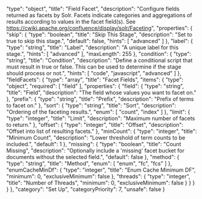   "type": "object",
  "title": "Field Facet",
  "description": "Configure fields returned as facets by Solr. Facets indicate categories and aggregations of results according to values in the facet field(s). See https://cwiki.apache.org/confluence/display/solr/Faceting",
  "properties": {
    "skip": {
      "type": "boolean",
      "title": "Skip This Stage",
      "description": "Set to true to skip this stage.",
      "default": false,
      "hints": [
        "advanced"
      ]
    },
    "label": {
      "type": "string",
      "title": "Label",
      "description": "A unique label for this stage.",
      "hints": [
        "advanced"
      ],
      "maxLength": 255
    },
    "condition": {
      "type": "string",
      "title": "Condition",
      "description": "Define a conditional script that must result in true or false. This can be used to determine if the stage should process or not.",
      "hints": [
        "code",
        "javascript",
        "advanced"
      ]
    },
    "fieldFacets": {
      "type": "array",
      "title": "Facet Fields",
      "items": {
        "type": "object",
        "required": [
          "field"
        ],
        "properties": {
          "field": {
            "type": "string",
            "title": "Field",
            "description": "The field whose values you want to facet on."
          },
          "prefix": {
            "type": "string",
            "title": "Prefix",
            "description": "Prefix of terms to facet on."
          },
          "sort": {
            "type": "string",
            "title": "Sort",
            "description": "Ordering of the faceting results.",
            "enum": [
              "count",
              "index"
            ]
          },
          "limit": {
            "type": "integer",
            "title": "Limit",
            "description": "Maximum number of facets to return."
          },
          "offset": {
            "type": "integer",
            "title": "Offset",
            "description": "Offset into list of resulting facets."
          },
          "minCount": {
            "type": "integer",
            "title": "Minimum Count",
            "description": "Lower threshold of term counts to be included.",
            "default": 1
          },
          "missing": {
            "type": "boolean",
            "title": "Count Missing",
            "description": "Optionally include a 'missing' facet bucket for documents without the selected field.",
            "default": false
          },
          "method": {
            "type": "string",
            "title": "Method",
            "enum": [
              "enum",
              "fc",
              "fcs"
            ]
          },
          "enumCacheMinDf": {
            "type": "integer",
            "title": "Enum Cache Minimum DF",
            "minimum": 0,
            "exclusiveMinimum": false
          },
          "threads": {
            "type": "integer",
            "title": "Number of Threads",
            "minimum": 0,
            "exclusiveMinimum": false
          }
        }
      }
    }
  },
  "category": "Set Up",
  "categoryPriority": 7,
  "unsafe": false
}
